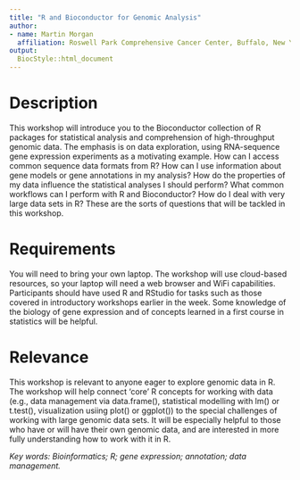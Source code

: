 ```yaml
---
title: "R and Bioconductor for Genomic Analysis"
author:
- name: Martin Morgan
  affiliation: Roswell Park Comprehensive Cancer Center, Buffalo, New York, USA
output:
  BiocStyle::html_document
---
```


# Description

This workshop will introduce you to the Bioconductor collection of R packages for statistical analysis and comprehension of high-throughput genomic data. The emphasis is on data exploration, using RNA-sequence gene expression experiments as a motivating example. How can I access common sequence data formats from R? How can I use information about gene models or gene annotations in my analysis? How do the properties of my data influence the statistical analyses I should perform? What common workflows can I perform with R and Bioconductor? How do I deal with very large data sets in R? These are the sorts of questions that will be tackled in this workshop.

# Requirements

You will need to bring your own laptop. The workshop will use cloud-based resources, so your laptop will need a web browser and WiFi capabilities. Participants should have used R and RStudio for tasks such as those covered in introductory workshops earlier in the week. Some knowledge of the biology of gene expression and of concepts learned in a first course in statistics will be helpful.

# Relevance

This workshop is relevant to anyone eager to explore genomic data in R. The workshop will help connect ‘core’ R concepts for working with data (e.g., data management via data.frame(), statistical modelling with lm() or t.test(), visualization usiing plot() or ggplot()) to the special challenges of working with large genomic data sets. It will be especially helpful to those who have or will have their own genomic data, and are interested in more fully understanding how to work with it in R.

*Key words: Bioinformatics; R; gene expression; annotation; data management.*
